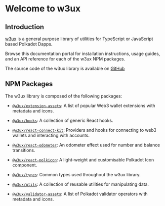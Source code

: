 # Welcome to w3ux

## Introduction

[w3ux](https://github.com/w3ux/w3ux-library) is a general purpose library of utilities for TypeScript or JavaScript based Polkadot Dapps.

Browse this documentation portal for installation instructions, usage guides, and an API reference for each of the w3ux NPM packages.

The source code of the w3ux library is available on [GitHub](https://github.com/w3ux/w3ux-library/tree/main/library)

## NPM Packages

The w3ux library is composed of the following packages:

- [`@w3ux/extension-assets`](/library/extension-assets): A list of popular Web3 wallet extensions with metadata and icons.

- [`@w3ux/hooks`](/library/hooks/overview): A collection of generic React hooks.

- [`@w3ux/react-connect-kit`](/library/react-connect-kit/overview): Providers and hooks for connecting to web3 wallets and interacting with accounts.

- [`@w3ux/react-odometer`](/library/react-odometer): An odometer effect used for number and balance transitions.

- [`@w3ux/react-polkicon`](/library/react-polkicon): A light-weight and customisable Polkadot Icon component.

- [`@w3ux/types`](/library/types): Common types used throughout the w3ux library.

- [`@w3ux/utils`](/library/utils): A collection of reusable utilities for manipulating data.

- [`@w3ux/validator-assets`](/library/validator-assets): A list of Polkadot validator operators with metadata and icons.
